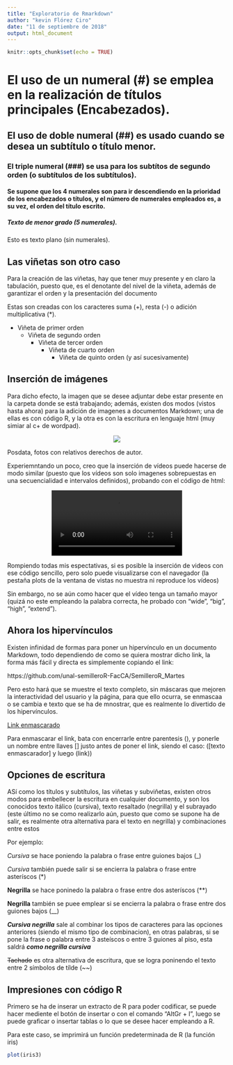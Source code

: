 ```yaml
---
title: "Exploratorio de Rmarkdown"
author: "kevin Flórez Ciro"
date: "11 de septiembre de 2018"
output: html_document
---
```


```r
knitr::opts_chunk$set(echo = TRUE)
```

# El uso de un numeral (#) se emplea en la realización de títulos principales (Encabezados).

## El uso de doble numeral (##) es usado cuando se desea un subtítulo o título menor.

### El triple numeral (###) se usa para los subtítos de segundo orden (o subtítulos de los subtítulos).

#### Se supone que los 4 numerales son para ir descendiendo en la prioridad de los encabezados o títulos, y el número de numerales empleados es, a su vez, el orden del título escrito.

##### Texto de menor grado (5 numerales).

Esto es texto plano (sin numerales).

## Las viñetas son otro caso

Para la creación de las viñetas, hay que tener muy presente y en claro la tabulación, puesto que, es el denotante del nivel de la viñeta, además de garantizar el orden y la presentación del documento

Estas son creadas con los caracteres suma (+), resta (-) o adición multiplicativa (*).

+ Viñeta de primer orden  
    - Viñeta de segundo orden  
        * Viñeta de tercer orden  
            + Viñeta de cuarto orden 
                * Viñeta de quinto orden (y así sucesivamente) 
                
## Inserción de imágenes

Para dicho efecto, la imagen que se desee adjuntar debe estar presente en la carpeta donde se está trabajando; además, existen dos modos (vistos hasta ahora) para la adición de imagenes a documentos Markdown; una de ellas es con código R, y la otra es con la escritura en lenguaje html (muy simiar al c+ de wordpad).

<center>
![](Amanecer.jpg)
</center>

Posdata, fotos con relativos derechos de autor.
      

Experiemntando un poco, creo que la inserción de vídeos puede hacerse de modo similar (puesto que los vídeos son solo imagenes sobrepuestas en una secuencialidad e intervalos definidos), probando con el código de html:

<center>
<high>
![](Lose on you LP.mp4)
</high>
</center>


Rompiendo todas mis espectativas, si es posible la inserción de videos con ese código sencillo, pero solo puede visualizarse con el navegador (la pestaña plots de la ventana de vistas no muestra ni reproduce los vídeos)

Sin embargo, no se aún como hacer que el vídeo tenga un tamaño mayor (quizá no este empleando la palabra correcta, he probado con "wide", "big", "high", "extend").

## Ahora los hipervínculos

Existen infinidad de formas para poner un hipervínculo en un documento Markdown, todo dependiendo de como se quiera mostrar dicho link, la forma más fácil y directa es simplemente copiando el link:

https://github.com/unal-semilleroR-FacCA/SemilleroR_Martes

Pero esto hará que se muestre el texto completo, sin máscaras que mejoren la interactividad del usuario y la página, para que ello ocurra, se enmascaa o se cambia e texto que se ha de mnostrar, que es realmente lo divertido de los hipervínculos.

[Link enmascarado](https://github.com/unal-semilleroR-FacCA/SemilleroR_Martes)

Para enmascarar el link, bata con encerrarle entre parentesis (), y ponerle un nombre entre llaves [] justo antes de poner el link, siendo el caso: ([texto enmascarador] y luego (link)) 

## Opciones de escritura

ASí como los títulos y subtítulos, las viñetas y subviñetas, existen otros modos para embellecer la escritura en cualquier documento, y son los conocidos  texto itálico (cursiva), texto resaltado (negrilla) y el subrayado (este último no se como realizarlo aún, puesto que como se supone ha de salir, es realmente otra alternativa para el texto en negrilla) y combinaciones entre estos

Por ejemplo:

_Cursiva_ se hace poniendo la palabra o frase entre guiones bajos (_)  

*Cursiva* también puede salir si se encierra la palabra o frase entre asteríscos (*)  

**Negrilla** se hace poninedo la palabra o frase entre dos asteríscos (**)  

__Negrilla__ también se puee emplear si se encierra la palabra o frase entre dos guiones bajos (__)  

***Cursiva negrilla***   sale al combinar los tipos de caracteres para las opciones anteriores (siendo el mismo tipo de combinacion), en otras palabras, si se pone la frase o palabra entre 3 asteíscos o entre 3 guiones al piso, esta saldrá ___como negrilla cursiva___

~~Tachado~~ es otra alternativa de escritura, que se logra poninendo el texto entre 2 símbolos de tílde (~~)

## Impresiones con código R

Primero se ha de inserar un extracto de R para poder codificar, se puede hacer mediente el botón de insertar o con el comando "AltGr + I", luego se puede graficar o insertar tablas o lo que se desee hacer empleando a R.

Para este caso, se imprimirá un función predeterminada de R (la función iris)

```r
plot(iris3)
```

















      





